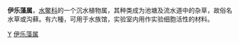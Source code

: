 {{Automatic taxobox
| image2 = Células de Elodea 40x (Daemon Canchig).png
| image2 caption = 用光学显微镜、40x 物镜和 16x 目镜观察伊乐藻叶细胞。 总放大倍率：640。
| taxon = Elodea
| image = Elodea canadensis.jpeg
| image_caption = ''[[Elodea_canadensis|Elodea canadensis]]''
| authority = 
| subdivision_ranks = 
| subdivision = 
| range_map = 
| range_map_width = 
}}
'''伊乐藻属'''，[[水鳖科|水鳖科]]的一个沉水植物属，其种类成为池塘及流水道中的杂草，故俗名水草或沟藓。有六種，可用于水族馆，实验室内用作实验细胞活性的材料。
{{Taxonbar|from=Q21129}}

[[Category:水鳖科|Y]]
[[Category:伊乐藻属|]]